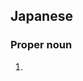 ==Japanese==
{{ja-kanjitab|紘|毅}}

===Proper noun===
{{ja-pos|proper|ひろき}}

# {{given name|male|lang=ja|sort=ひろき}}